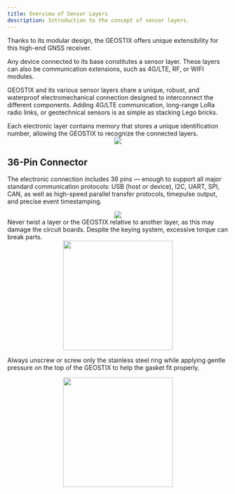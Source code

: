 ```yaml
---
title: Overview of Sensor Layers
description: Introduction to the concept of sensor layers.
---
```


Thanks to its modular design, the GEOSTIX offers unique extensibility for this high-end GNSS receiver.

Any device connected to its base constitutes a sensor layer. These layers can also be communication extensions, such as 4G/LTE, RF, or WIFI modules.

GEOSTIX and its various sensor layers share a unique, robust, and waterproof electromechanical connection designed to interconnect the different components. Adding 4G/LTE communication, long-range LoRa radio links, or geotechnical sensors is as simple as stacking Lego bricks.


<Aside type="tip" title="Plug & Play!">
  Each electronic layer contains memory that stores a unique identification number, allowing the GEOSTIX to recognize the connected layers.
</Aside>

<div style="display: flex; justify-content: center; gap: 2rem;">
  <img src="/images/layers/interconnexion.png"/>
</div>

## 36-Pin Connector

The electronic connection includes 36 pins — enough to support all major standard communication protocols: USB (host or device), I2C, UART, SPI, CAN, as well as high-speed parallel transfer protocols, timepulse output, and precise event timestamping.

<div style="display: flex; justify-content: center; gap: 2rem;">
  <img src="/images/layers/pinOut-Page.svg"/>
</div>

<Aside type="danger" title="Never do this!">
  Never twist a layer or the GEOSTIX relative to another layer, as this may damage the circuit boards. Despite the keying system, excessive torque can break parts.
  <div style="display: flex; justify-content: center; gap: 2rem;">
    <img src="/images/layers/never_do_this.svg" width="250px"/>
  </div>

  Always unscrew or screw only the stainless steel ring while applying gentle pressure on the top of the GEOSTIX to help the gasket fit properly.
  <div style="display: flex; justify-content: center; gap: 2rem;">
    <img src="/images/layers/always_unscrew.svg" width="250px"/>
  </div>
</Aside>